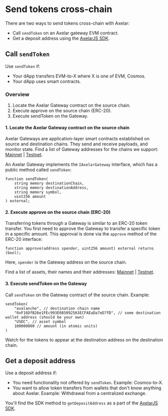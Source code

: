 # Send tokens cross-chain

There are two ways to send tokens cross-chain with Axelar:

- Call `sendToken` on an Axelar gateway EVM contract.
- Get a deposit address using the [AxelarJS SDK](../axelarjs-sdk/token-transfer-dep-addr).

## Call `sendToken`

Use `sendToken` if:

- Your dApp transfers EVM-to-X where X is one of EVM, Cosmos.
- Your dApp uses smart contracts.

### Overview

1. Locate the Axelar Gateway contract on the source chain.
2. Execute approve on the source chain (ERC-20).
3. Execute sendToken on the Gateway.

#### 1. Locate the Axelar Gateway contract on the source chain

Axelar Gateways are application-layer smart contracts established on source and destination chains. They send and receive payloads, and monitor state. Find a list of Gateway addresses for the chains we support: [Mainnet](../build/contract-addresses/mainnet) | [Testnet](../build/contract-addresses/testnet).

An Axelar Gateway implements the `IAxelarGateway` interface, which has a public method called `sendToken`:

```solidity
function sendToken(
    string memory destinationChain,
    string memory destinationAddress,
    string memory symbol,
    uint256 amount
) external;
```

#### 2. Execute approve on the source chain (ERC-20)

Transferring tokens through a Gateway is similar to an ERC-20 token transfer. You first need to approve the Gateway to transfer a specific token in a specific amount. This approval is done via the `approve` method of the ERC-20 interface:

```solidity
function approve(address spender, uint256 amount) external returns (bool);
```

Here, `spender` is the Gateway address on the source chain.

Find a list of assets, their names and their addresses: [Mainnet](../build/contract-addresses/mainnet) | [Testnet](../build/contract-addresses/testnet).

#### 3. Execute sendToken on the Gateway

Call `sendToken` on the Gateway contract of the source chain. Example:

```solidity
sendToken(
    "avalanche", // destination chain name
    "0xF16DfB26e1FEc993E085092563ECFAEaDa7eD7fD", // some destination wallet address (should be your own)
    "USDC", // asset symbol
    100000000 // amount (in atomic units)
)
```

Watch for the tokens to appear at the destination address on the destination chain.

## Get a deposit address
Use a deposit address if:

- You need functionality not offered by `sendToken`. Example: Cosmos-to-X.
- You want to allow token transfers from wallets that don't know anything about Axelar. Example: Withdrawal from a centralized exchange.


You'll find the SDK method to `getDepositAddress` as a part of the [AxelarJS SDK](../axelarjs-sdk/token-transfer-dep-addr).
